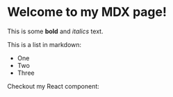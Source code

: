 # Welcome to my MDX page!

This is some **bold** and _italics_ text.

This is a list in markdown:

-   One
-   Two
-   Three

Checkout my React component:
